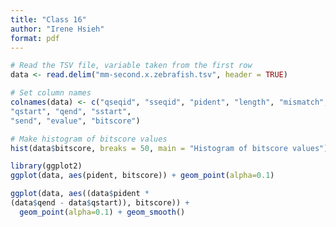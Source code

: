 ```yaml
---
title: "Class 16"
author: "Irene Hsieh"
format: pdf
---
```


```r
# Read the TSV file, variable taken from the first row
data <- read.delim("mm-second.x.zebrafish.tsv", header = TRUE)

# Set column names
colnames(data) <- c("qseqid", "sseqid", "pident", "length", "mismatch", "gapopen", 
"qstart", "qend", "sstart", 
"send", "evalue", "bitscore")

```

```r
# Make histogram of bitscore values
hist(data$bitscore, breaks = 50, main = "Histogram of bitscore values")

```

```r
library(ggplot2)
ggplot(data, aes(pident, bitscore)) + geom_point(alpha=0.1) 

```


```r
ggplot(data, aes((data$pident * 
(data$qend - data$qstart)), bitscore)) + 
  geom_point(alpha=0.1) + geom_smooth()
```


